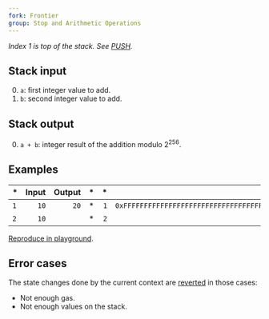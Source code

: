 ```yaml
---
fork: Frontier
group: Stop and Arithmetic Operations
---
```


_Index 1 is top of the stack. See [PUSH](/#60)._

## Stack input

0. `a`: first integer value to add.
1. `b`: second integer value to add.

## Stack output

0. `a + b`: integer result of the addition modulo 2<sup>256</sup>.

## Examples

| \*  | Input | Output |  \* |  \* |                                                                Input | Output |
| --- | ----: | -----: | --: | --: | -------------------------------------------------------------------: | -----: |
| `1` |  `10` |   `20` |  \* | `1` | `0xFFFFFFFFFFFFFFFFFFFFFFFFFFFFFFFFFFFFFFFFFFFFFFFFFFFFFFFFFFFFFFFF` |    `0` |
| `2` |  `10` |        |  \* | `2` |                                                                  `1` |        |

[Reproduce in playground](/playground?unit=Wei&codeType=Mnemonic&code='y1z0z0twwy2v32%200xsssszt'~uuuuzv1%201y%2F%2F%20Example%20w%5CnvwPUSHuFFtwADDs~~%01stuvwyz~_).

## Error cases

The state changes done by the current context are [reverted](#FD) in those cases:

- Not enough gas.
- Not enough values on the stack.
